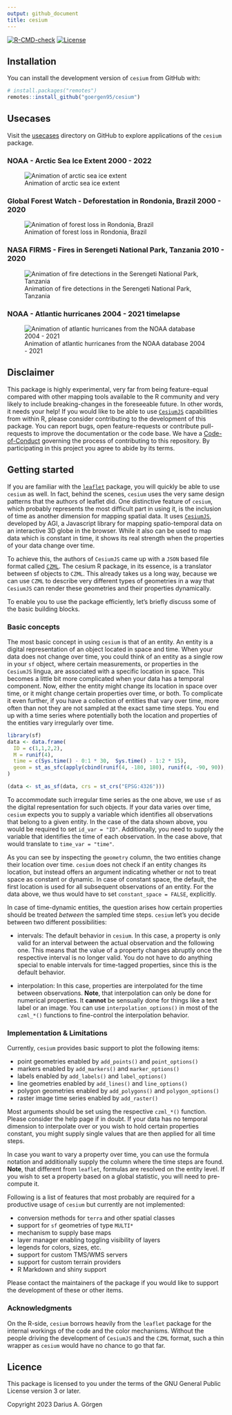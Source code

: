 ```yaml
---
output: github_document
title: cesium
---
```


[![R-CMD-check](https://github.com/goergen95/cesium/workflows/R-CMD-check/badge.svg)](https://github.com/goergen95/cesium/actions)
[![License](https://img.shields.io/badge/License-GPL (>=3)-brightgreen.svg?style=flat)](https://choosealicense.com/licenses/gpl-3.0/)

## Installation

You can install the development version of `cesium` from GitHub with:

```r
# install.packages("remotes")
remotes::install_github("goergen95/cesium")
```

## Usecases

Visit the [usecases](https://github.com/goergen95/cesium/tree/main/usecases) directory on 
GitHub to explore applications of the `cesium` package.

### NOAA - Arctic Sea Ice Extent 2000 - 2022

![Animation of arctic sea ice extent](./usecases/assets/arctic-sea-ice.gif)

### Global Forest Watch - Deforestation in Rondonia, Brazil 2000 - 2020

![Animation of forest loss in Rondonia, Brazil](./usecases/assets/rondonia-deforestation.gif)

### NASA FIRMS - Fires in Serengeti National Park, Tanzania 2010 - 2020

![Animation of fire detections in the Serengeti National Park, Tanzania](./usecases/assets/serengeti-fires.gif)

### NOAA - Atlantic hurricanes 2004 - 2021 timelapse

![Animation of atlantic hurricanes from the NOAA database 2004 - 2021](./usecases/assets/hurricanes.gif)

## Disclaimer

This package is highly experimental, very far from being feature-equal 
compared with other mapping tools available to the R community and very likely
to include breaking-changes in the foreseeable future. In other words, it needs 
your help! If you would like to be able to use [`CesiumJS`](https://cesium.com/platform/cesiumjs/) 
capabilities from within R, please consider contributing to the development of 
this package. You can report bugs, open feature-requests or contribute 
pull-requests to improve the documentation or the code base. We have a 
[Code-of-Conduct](https://github.com/goergen95/cesium/blob/main/CODE_OF_CONDUCT.md) 
governing the process of contributing to this repository. By participating in 
this project you agree to abide by its terms.

## Getting started

If you are familiar with the [`leaflet`](http://rstudio.github.io/leaflet/) 
package, you will quickly be able to use `cesium` as well. In fact, behind the 
scenes, `cesium` uses the very same design patterns that the authors of leaflet 
did. One distinctive feature of `cesium`, which probably represents the most 
difficult part in using it, is the inclusion of time as another dimension for 
mapping spatial data. It uses [`CesiumJS`](https://cesium.com/platform/cesiumjs/), 
developed by AGI, a Javascript library for mapping spatio-temporal data on an 
interactive 3D globe in the browser. While it also can be used to map data which 
is constant in time, it shows its real strength when the properties of your data 
change over time.

To achieve this, the authors of `CesiumJS` came up with a `JSON` based file format 
called [`CZML`](https://github.com/AnalyticalGraphicsInc/czml-writer/wiki/CZML-Guide). 
The cesium R package, in its essence, is a translator between sf objects to 
`CZML`. This already takes us a long way, because we can use `CZML` to describe 
very different types of geometries in a way that `CesiumJS` can render these 
geometries and their properties dynamically.

To enable you to use the package efficiently, let's briefly discuss some of 
the basic building blocks.

### Basic concepts

The most basic concept in using `cesium` is that of an entity.
An entity is a digital representation of an object located in space and time.
When your data does not change over time, you could think of an entity as a
single row in your `sf` object, where certain measurements, or properties in the
`CesiumJS` lingua, are associated with a specific location in space. This becomes
a little bit more complicated when your data has a temporal component. Now, 
either the entity might change its location in space over time, or it might 
change certain properties over time, or both. To complicate it even further,
if you have a collection of entities that vary over time, more often
than not they are not sampled at the exact same time steps. You end up with a 
time series where potentially both the location and properties of the entities 
vary irregularly over time.


```r
library(sf)
data <- data.frame(
  ID = c(1,1,2,2),
  M = runif(4),
  time = c(Sys.time() - 0:1 * 30,  Sys.time() - 1:2 * 15),
  geom = st_as_sfc(apply(cbind(runif(4, -180, 180), runif(4, -90, 90)), 1, st_point, simplify = F))
)

(data <- st_as_sf(data, crs = st_crs("EPSG:4326")))
```

To accommodate such irregular time series as the one above, we use `sf` as 
the digital representation for such objects. If your data varies over time, 
`cesium` expects you to supply a variable which identifies all observations 
that belong to a given entity. In the case of the data shown above, you would be 
required to set `id_var = "ID"`. Additionally, you need to supply the variable 
that identifies the time of each observation. In the case above, that would
translate to `time_var = "time"`.

As you can see by inspecting the `geometry` column, the two entities change
their location over time. `cesium` does not check if an entity changes its 
location, but instead offers an argument indicating whether or not to treat 
space as constant or dynamic. In case of constant space, the default, the first 
location is used for all subsequent observations of an entity. For the data
above, we thus would have to set `constant_space = FALSE`, explicitly.

In case of time-dynamic entities, the question arises how certain properties 
should be treated *between* the sampled time steps. `cesium` let's you decide 
between two different possibilities:

- intervals: The default behavior in `cesium`. In this case, a property is only 
  valid for an interval between the actual observation and the following one. 
  This means that the value of a property changes abruptly once the respective 
  interval is no longer valid. You do not have to do anything special to 
  enable intervals for time-tagged properties, since this is the default behavior.

- interpolation: In this case, properties are interpolated for the time between 
  observations. **Note**, that interpolation can only be done for numerical 
  properties. It **cannot** be sensually done for things like a text label or 
  an image. You can use `interpolation_options()` in most of the `czml_*()`
  functions to fine-control the interpolation behavior.


### Implementation & Limitations

Currently, `cesium` provides basic support to plot the following items:

- point geometries enabled by `add_points()` and `point_options()`
- markers enabled by `add_markers()` and `marker_options()`
- labels enabled by `add_labels()` and `label_options()`
- line geometries enabled by `add_lines()` and `line_options()`
- polygon geometries enabled by `add_polygons()` and `polygon_options()`
- raster image time series enabled by `add_raster()`

Most arguments should be set using the respective `czml_*()` function. Please
consider the help page if in doubt. If your data has no temporal dimension
to interpolate over or you wish to hold certain properties constant, you might
supply single values that are then applied for all time steps. 

In case you want to vary a property over time, you can use the formula notation 
and additionally supply the column where the time steps are found. **Note**, 
that different from `leaflet`, formulas are resolved on the entity level. If you 
wish to set a property based on a global statistic, you will need to pre-compute 
it.

Following is a list of features that most probably are required for a productive
usage of `cesium` but currently are not implemented:

- conversion methods for `terra` and other spatial classes
- support for `sf` geometries of type `MULTI*`
- mechanism to supply base maps
- layer manager enabling toggling visibility of layers
- legends for colors, sizes, etc.
- support for custom TMS/WMS servers
- support for custom terrain providers
- R Markdown and shiny support

Please contact the maintainers of the package if you would like to support
the development of these or other items.

### Acknowledgments

On the R-side, `cesium` borrows heavily from the `leaflet` package for the 
internal workings of the code and the color mechanisms. 
Without the people driving the development of `CesiumJS` and the `CZML`
format, such a thin wrapper as `cesium` would have no chance to go that far. 

## Licence

This package is licensed to you under the terms of the GNU General Public 
License version 3 or later.

Copyright 2023 Darius A. Görgen
